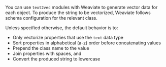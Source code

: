 You can use `text2vec` modules with Weaviate to generate vector data for each object. To produce the string to be vectorized, Weaviate follows schema configuration for the relevant class.

Unless specified otherwise, the default behavior is to:

- Only vectorize properties that use the `text` data type
- Sort properties in alphabetical (a-z) order before concatenating values
- Prepend the class name to the value
- Join properties with spaces, and
- Convert the produced string to lowercase
